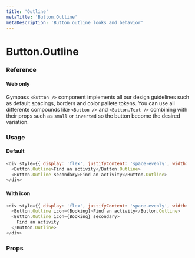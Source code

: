 ```yaml
---
title: 'Outline'
metaTitle: 'Button.Outline'
metaDescription: 'Button outline looks and behavior'
---
```


# Button.Outline

### Reference

#### Web only

Gympass `<Button />` component implements all our design guidelines such as default spacings, borders and color pallete tokens.
You can use all differente compounds like `<Button />` and `<Button.Text />` combining with their props such as `small` or `inverted` so the button become the desired variation.

### Usage

#### Default

```javascript
<div style={{ display: 'flex', justifyContent: 'space-evenly', width: '100%' }}>
  <Button.Outline>Find an activity</Button.Outline>
  <Button.Outline secondary>Find an activity</Button.Outline>
</div>
```

#### With icon

```javascript
<div style={{ display: 'flex', justifyContent: 'space-evenly', width: '100%' }}>
  <Button.Outline icon={Booking}>Find an activity</Button.Outline>
  <Button.Outline icon={Booking} secondary>
    Find an activity
  </Button.Outline>
</div>
```

### Props

<PropsTable component="Button.Outline" platform="web" />
